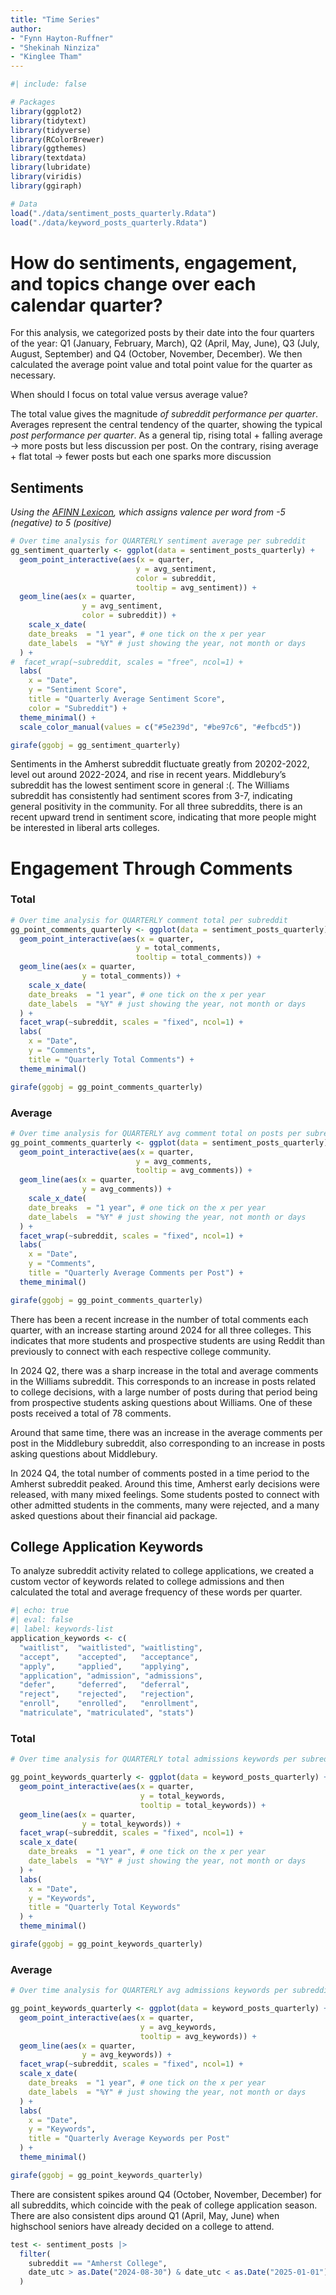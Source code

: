 ```yaml
---
title: "Time Series"
author: 
- "Fynn Hayton-Ruffner"
- "Shekinah Ninziza"
- "Kinglee Tham"
---
```


```r
#| include: false

# Packages
library(ggplot2)
library(tidytext)
library(tidyverse)
library(RColorBrewer)
library(ggthemes)
library(textdata)
library(lubridate)
library(viridis)
library(ggiraph)

# Data 
load("./data/sentiment_posts_quarterly.Rdata")
load("./data/keyword_posts_quarterly.Rdata")

```

# How do sentiments, engagement, and topics change over each calendar quarter?

For this analysis, we categorized posts by their date into the four quarters of the year: Q1 (January, February, March), Q2 (April, May, June), Q3 (July, August, September) and Q4 (October, November, December). We then calculated the average point value and total point value for the quarter as necessary.

When should I focus on total value versus average value?

The total value gives the magnitude *of subreddit performance* *per quarter*. Averages represent the central tendency of the quarter, showing the typical *post performance per quarter*. As a general tip, rising total + falling average -\> more posts but less discussion per post. On the contrary, rising average + flat total -\> fewer posts but each one sparks more discussion

## Sentiments

*Using the [AFINN Lexicon](https://mdsr-book.github.io/mdsr3e/19-text.html#sentiment-analysis), which assigns valence per word from -5 (negative) to 5 (positive)*

```r
# Over time analysis for QUARTERLY sentiment average per subreddit
gg_sentiment_quarterly <- ggplot(data = sentiment_posts_quarterly) +
  geom_point_interactive(aes(x = quarter, 
                            y = avg_sentiment, 
                            color = subreddit,
                            tooltip = avg_sentiment)) + 
  geom_line(aes(x = quarter, 
                y = avg_sentiment,
                color = subreddit)) +
    scale_x_date(
    date_breaks  = "1 year", # one tick on the x per year
    date_labels  = "%Y" # just showing the year, not month or days
  ) +
#  facet_wrap(~subreddit, scales = "free", ncol=1) +
  labs(
    x = "Date",
    y = "Sentiment Score",
    title = "Quarterly Average Sentiment Score",
    color = "Subreddit") +
  theme_minimal() +
  scale_color_manual(values = c("#5e239d", "#be97c6", "#efbcd5"))

girafe(ggobj = gg_sentiment_quarterly)
```

Sentiments in the Amherst subreddit fluctuate greatly from 20202-2022, level out around 2022-2024, and rise in recent years. Middlebury's subreddit has the lowest sentiment score in general :(. The Williams subreddit has consistently had sentiment scores from 3-7, indicating general positivity in the community. For all three subreddits, there is an recent upward trend in sentiment score, indicating that more people might be interested in liberal arts colleges.

# Engagement Through Comments

::: panel-tabset
### Total

```r
# Over time analysis for QUARTERLY comment total per subreddit
gg_point_comments_quarterly <- ggplot(data = sentiment_posts_quarterly) +
  geom_point_interactive(aes(x = quarter, 
                            y = total_comments, 
                            tooltip = total_comments)) + 
  geom_line(aes(x = quarter, 
                y = total_comments)) +
    scale_x_date(
    date_breaks  = "1 year", # one tick on the x per year
    date_labels  = "%Y" # just showing the year, not month or days
  ) +
  facet_wrap(~subreddit, scales = "fixed", ncol=1) +
  labs(
    x = "Date",
    y = "Comments",
    title = "Quarterly Total Comments") +
  theme_minimal() 

girafe(ggobj = gg_point_comments_quarterly)
```

### Average

```r
# Over time analysis for QUARTERLY avg comment total on posts per subreddit
gg_point_comments_quarterly <- ggplot(data = sentiment_posts_quarterly) +
  geom_point_interactive(aes(x = quarter, 
                            y = avg_comments, 
                            tooltip = avg_comments)) + 
  geom_line(aes(x = quarter, 
                y = avg_comments)) +
    scale_x_date(
    date_breaks  = "1 year", # one tick on the x per year
    date_labels  = "%Y" # just showing the year, not month or days
  ) +
  facet_wrap(~subreddit, scales = "fixed", ncol=1) +
  labs(
    x = "Date",
    y = "Comments",
    title = "Quarterly Average Comments per Post") +
  theme_minimal() 

girafe(ggobj = gg_point_comments_quarterly)
```
:::

There has been a recent increase in the number of total comments each quarter, with an increase starting around 2024 for all three colleges. This indicates that more students and prospective students are using Reddit than previously to connect with each respective college community.

In 2024 Q2, there was a sharp increase in the total and average comments in the Williams subreddit. This corresponds to an increase in posts related to college decisions, with a large number of posts during that period being from prospective students asking questions about Williams. One of these posts received a total of 78 comments.

Around that same time, there was an increase in the average comments per post in the Middlebury subreddit, also corresponding to an increase in posts asking questions about Middlebury.

In 2024 Q4, the total number of comments posted in a time period to the Amherst subreddit peaked. Around this time, Amherst early decisions were released, with many mixed feelings. Some students posted to connect with other admitted students in the comments, many were rejected, and a many asked questions about their financial aid package.

## College Application Keywords

To analyze subreddit activity related to college applications, we created a custom vector of keywords related to college admissions and then calculated the total and average frequency of these words per quarter.

```r
#| echo: true 
#| eval: false
#| label: keywords-list
application_keywords <- c(
  "waitlist",  "waitlisted", "waitlisting",
  "accept",    "accepted",   "acceptance",
  "apply",     "applied",    "applying", 
  "application", "admission", "admissions",
  "defer",     "deferred",   "deferral",
  "reject",    "rejected",   "rejection",
  "enroll",    "enrolled",   "enrollment",  
  "matriculate", "matriculated", "stats")
```

::: panel-tabset
### Total

```r
# Over time analysis for QUARTERLY total admissions keywords per subreddit

gg_point_keywords_quarterly <- ggplot(data = keyword_posts_quarterly) +
  geom_point_interactive(aes(x = quarter, 
                             y = total_keywords, 
                             tooltip = total_keywords)) + 
  geom_line(aes(x = quarter, 
                y = total_keywords)) +
  facet_wrap(~subreddit, scales = "fixed", ncol=1) +
  scale_x_date(
    date_breaks  = "1 year", # one tick on the x per year
    date_labels  = "%Y" # just showing the year, not month or days
  ) +
  labs(
    x = "Date",
    y = "Keywords",
    title = "Quarterly Total Keywords"
  ) +
  theme_minimal() 

girafe(ggobj = gg_point_keywords_quarterly)
```

### Average

```r
# Over time analysis for QUARTERLY avg admissions keywords per subreddit

gg_point_keywords_quarterly <- ggplot(data = keyword_posts_quarterly) +
  geom_point_interactive(aes(x = quarter, 
                             y = avg_keywords, 
                             tooltip = avg_keywords)) + 
  geom_line(aes(x = quarter, 
                y = avg_keywords)) +
  facet_wrap(~subreddit, scales = "fixed", ncol=1) +
  scale_x_date(
    date_breaks  = "1 year", # one tick on the x per year
    date_labels  = "%Y" # just showing the year, not month or days
  ) +
  labs(
    x = "Date",
    y = "Keywords",
    title = "Quarterly Average Keywords per Post"
  ) +
  theme_minimal() 

girafe(ggobj = gg_point_keywords_quarterly)
```
:::

There are consistent spikes around Q4 (October, November, December) for all subreddits, which coincide with the peak of college application season. There are also consistent dips around Q1 (April, May, June) when highschool seniors have already decided on a college to attend.

```r

test <- sentiment_posts |>
  filter(
    subreddit == "Amherst College",
    date_utc > as.Date("2024-08-30") & date_utc < as.Date("2025-01-01")
  )
```
